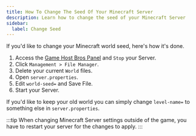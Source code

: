 ```yaml
---
title: How To Change The Seed Of Your Minecraft Server
description: Learn how to change the seed of your Minecraft Server
sidebar:
  label: Change Seed
---
```


If you'd like to change your Minecraft world seed, here's how it's done.
<Steps>
  1. Access the [Game Host Bros Panel](https://panel.gamehostbros.com/) and `Stop` your Server.
  2. Click `Management > File Manager`.
  3. Delete your current `World` files.
  4. Open `server.properties`.
  5. Edit `world-seed=` and Save File.  
  6. Start your Server.
</Steps>

If you'd like to keep your old world you can simply change `level-name=` to something else in `server.properties`.

:::tip
When changing Minecraft Server settings outside of the game, you have to restart your server for the changes to apply.
:::
